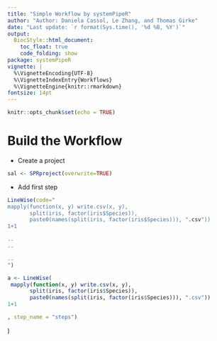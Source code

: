 ```yaml
---
title: "Simple Workflow by systemPipeR" 
author: "Author: Daniela Cassol, Le Zhang, and Thomas Girke"
date: "Last update: `r format(Sys.time(), '%d %B, %Y')`" 
output:
  BiocStyle::html_document:
    toc_float: true
    code_folding: show
package: systemPipeR
vignette: |
  %\VignetteEncoding{UTF-8}
  %\VignetteIndexEntry{Workflows}
  %\VignetteEngine{knitr::rmarkdown}
fontsize: 14pt
---
```


```r
knitr::opts_chunk$set(echo = TRUE)
```

# Build the Workflow 

- Create a project

```r
sal <- SPRproject(overwrite=TRUE) 
```

- Add first step

```r
LineWise(code="
mapply(function(x, y) write.csv(x, y), 
       split(iris, factor(iris$Species)), 
       paste0(names(split(iris, factor(iris$Species))), ".csv"))
1+1

..
..

..
")

a <- LineWise(
 mapply(function(x, y) write.csv(x, y), 
       split(iris, factor(iris$Species)), 
       paste0(names(split(iris, factor(iris$Species))), ".csv"))
1+1

, step_name = "steps")

```
)
